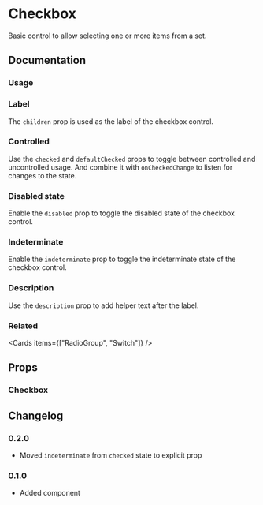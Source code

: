 
# Checkbox

Basic control to allow selecting one or more items from a set.

<Links component="checkbox" />

## Documentation

### Usage

<Demo component="checkbox/usage" />

### Label

The `children` prop is used as the label of the checkbox control.

<Demo component="checkbox/label-usage" />

### Controlled

Use the `checked` and `defaultChecked` props to toggle between controlled and uncontrolled usage. And combine it with `onCheckedChange` to listen for changes to the state.

<Demo component="checkbox/controlled-usage" />

### Disabled state

Enable the `disabled` prop to toggle the disabled state of the checkbox control.

<Demo component="checkbox/disabled-usage" />

### Indeterminate

Enable the `indeterminate` prop to toggle the indeterminate state of the checkbox control.

<Demo component="checkbox/indeterminate-usage" />

### Description

Use the `description` prop to add helper text after the label.

<Demo component="checkbox/description-usage" />

### Related

<Cards items={["RadioGroup", "Switch"]} />

## Props

### Checkbox

<PropsTable component="Checkbox" />

## Changelog

### 0.2.0

- Moved `indeterminate` from `checked` state to explicit prop

### 0.1.0

- Added component
